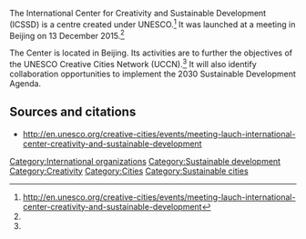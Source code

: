 The International Center for Creativity and Sustainable Development (ICSSD) is a centre created under UNESCO.<ref name="unesco">http://en.unesco.org/creative-cities/events/meeting-lauch-international-center-creativity-and-sustainable-development</ref> It was launched at a meeting in Beijing on 13 December 2015.<ref name="unesco" />

The Center is located in Beijing. Its activities are to further the objectives of the UNESCO Creative Cities Network (UCCN).<ref name="unesco" /> It will also identify collaboration opportunities to implement the 2030 Sustainable Development Agenda.
 
== Sources and citations ==
{{reflist}}

*http://en.unesco.org/creative-cities/events/meeting-lauch-international-center-creativity-and-sustainable-development



[[Category:International organizations]]
[[Category:Sustainable development]]
[[Category:Creativity]]
[[Category:Cities]]
[[Category:Sustainable cities]]